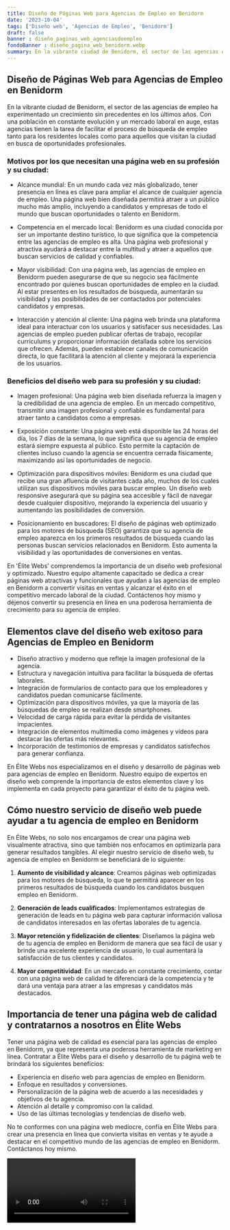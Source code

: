 ```yaml
---
title: Diseño de Páginas Web para Agencias de Empleo en Benidorm
date: '2023-10-04'
tags: ['Diseño web', 'Agencias de Empleo', 'Benidorm']
draft: false
banner : diseño_paginas_web_agenciasdeempleo
fondoBanner : diseño_pagina_web_benidorm.webp
summary: En la vibrante ciudad de Benidorm, el sector de las agencias de empleo ha experimentado un crecimiento sin precedentes en los últimos años. Con una población en constante evolución y un mercado laboral en auge, estas agencias tienen la tarea de facilitar el proceso de búsqueda de empleo tanto para los residentes locales como para aquellos que visitan la ciudad en busca de oportunidades profesionales. 
---
```


## Diseño de Páginas Web para Agencias de Empleo en Benidorm

En la vibrante ciudad de Benidorm, el sector de las agencias de empleo ha experimentado un crecimiento sin precedentes en los últimos años. Con una población en constante evolución y un mercado laboral en auge, estas agencias tienen la tarea de facilitar el proceso de búsqueda de empleo tanto para los residentes locales como para aquellos que visitan la ciudad en busca de oportunidades profesionales. 

### Motivos por los que necesitan una página web en su profesión y su ciudad:

- Alcance mundial: En un mundo cada vez más globalizado, tener presencia en línea es clave para ampliar el alcance de cualquier agencia de empleo. Una página web bien diseñada permitirá atraer a un público mucho más amplio, incluyendo a candidatos y empresas de todo el mundo que buscan oportunidades o talento en Benidorm.

- Competencia en el mercado local: Benidorm es una ciudad conocida por ser un importante destino turístico, lo que significa que la competencia entre las agencias de empleo es alta. Una página web profesional y atractiva ayudará a destacar entre la multitud y atraer a aquellos que buscan servicios de calidad y confiables.

- Mayor visibilidad: Con una página web, las agencias de empleo en Benidorm pueden asegurarse de que su negocio sea fácilmente encontrado por quienes buscan oportunidades de empleo en la ciudad. Al estar presentes en los resultados de búsqueda, aumentarán su visibilidad y las posibilidades de ser contactados por potenciales candidatos y empresas.

- Interacción y atención al cliente: Una página web brinda una plataforma ideal para interactuar con los usuarios y satisfacer sus necesidades. Las agencias de empleo pueden publicar ofertas de trabajo, recopilar currículums y proporcionar información detallada sobre los servicios que ofrecen. Además, pueden establecer canales de comunicación directa, lo que facilitará la atención al cliente y mejorará la experiencia de los usuarios.

### Beneficios del diseño web para su profesión y su ciudad:

- Imagen profesional: Una página web bien diseñada refuerza la imagen y la credibilidad de una agencia de empleo. En un mercado competitivo, transmitir una imagen profesional y confiable es fundamental para atraer tanto a candidatos como a empresas.

- Exposición constante: Una página web está disponible las 24 horas del día, los 7 días de la semana, lo que significa que su agencia de empleo estará siempre expuesta al público. Esto permite la captación de clientes incluso cuando la agencia se encuentra cerrada físicamente, maximizando así las oportunidades de negocio.

- Optimización para dispositivos móviles: Benidorm es una ciudad que recibe una gran afluencia de visitantes cada año, muchos de los cuales utilizan sus dispositivos móviles para buscar empleo. Un diseño web responsive asegurará que su página sea accesible y fácil de navegar desde cualquier dispositivo, mejorando la experiencia del usuario y aumentando las posibilidades de conversión.

- Posicionamiento en buscadores: El diseño de páginas web optimizado para los motores de búsqueda (SEO) garantiza que su agencia de empleo aparezca en los primeros resultados de búsqueda cuando las personas buscan servicios relacionados en Benidorm. Esto aumenta la visibilidad y las oportunidades de conversiones en ventas.

En 'Élite Webs' comprendemos la importancia de un diseño web profesional y optimizado. Nuestro equipo altamente capacitado se dedica a crear páginas web atractivas y funcionales que ayudan a las agencias de empleo en Benidorm a convertir visitas en ventas y alcanzar el éxito en el competitivo mercado laboral de la ciudad. Contáctenos hoy mismo y déjenos convertir su presencia en línea en una poderosa herramienta de crecimiento para su agencia de empleo.

<GifSeo />

<Cta />

## Elementos clave del diseño web exitoso para Agencias de Empleo en Benidorm

- Diseño atractivo y moderno que refleje la imagen profesional de la agencia.
- Estructura y navegación intuitiva para facilitar la búsqueda de ofertas laborales.
- Integración de formularios de contacto para que los empleadores y candidatos puedan comunicarse fácilmente.
- Optimización para dispositivos móviles, ya que la mayoría de las búsquedas de empleo se realizan desde smartphones.
- Velocidad de carga rápida para evitar la pérdida de visitantes impacientes.
- Integración de elementos multimedia como imágenes y vídeos para destacar las ofertas más relevantes.
- Incorporación de testimonios de empresas y candidatos satisfechos para generar confianza.

En Élite Webs nos especializamos en el diseño y desarrollo de páginas web para agencias de empleo en Benidorm. Nuestro equipo de expertos en diseño web comprende la importancia de estos elementos clave y los implementa en cada proyecto para garantizar el éxito de tu página web.

## Cómo nuestro servicio de diseño web puede ayudar a tu agencia de empleo en Benidorm

En Élite Webs, no solo nos encargamos de crear una página web visualmente atractiva, sino que también nos enfocamos en optimizarla para generar resultados tangibles. Al elegir nuestro servicio de diseño web, tu agencia de empleo en Benidorm se beneficiará de lo siguiente:

1. **Aumento de visibilidad y alcance**: Creamos páginas web optimizadas para los motores de búsqueda, lo que te permitirá aparecer en los primeros resultados de búsqueda cuando los candidatos busquen empleo en Benidorm.

2. **Generación de leads cualificados**: Implementamos estrategias de generación de leads en tu página web para capturar información valiosa de candidatos interesados en las ofertas laborales de tu agencia.

3. **Mayor retención y fidelización de clientes**: Diseñamos la página web de tu agencia de empleo en Benidorm de manera que sea fácil de usar y brinde una excelente experiencia de usuario, lo cual aumentará la satisfacción de tus clientes y candidatos.

4. **Mayor competitividad**: En un mercado en constante crecimiento, contar con una página web de calidad te diferenciará de la competencia y te dará una ventaja para atraer a las empresas y candidatos más destacados.

## Importancia de tener una página web de calidad y contratarnos a nosotros en Élite Webs

Tener una página web de calidad es esencial para las agencias de empleo en Benidorm, ya que representa una poderosa herramienta de marketing en línea. Contratar a Élite Webs para el diseño y desarrollo de tu página web te brindará los siguientes beneficios:

- Experiencia en diseño web para agencias de empleo en Benidorm.
- Enfoque en resultados y conversiones.
- Personalización de la página web de acuerdo a las necesidades y objetivos de tu agencia.
- Atención al detalle y compromiso con la calidad.
- Uso de las últimas tecnologías y tendencias de diseño web.

No te conformes con una página web mediocre, confía en Élite Webs para crear una presencia en línea que convierta visitas en ventas y te ayude a destacar en el competitivo mundo de las agencias de empleo en Benidorm. Contáctanos hoy mismo.

<Video />

<CtaBot job='Agencias de Empleo' city='Benidorm'/>

<Gmaps query='Benidorm+españa+maps' />